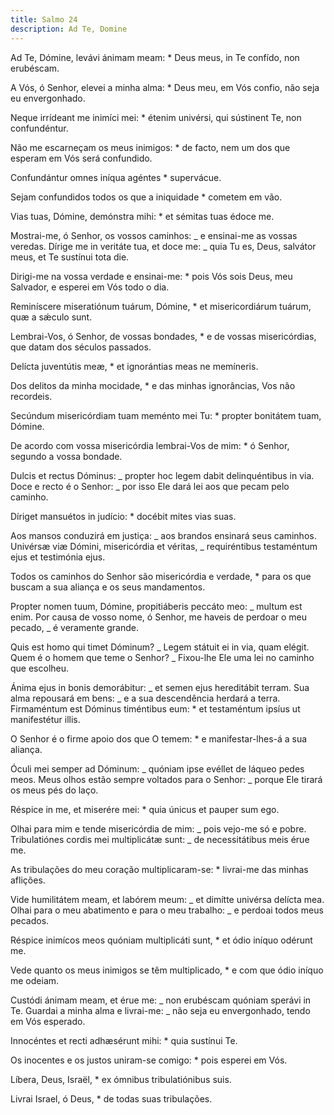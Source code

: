 ```yaml
---
title: Salmo 24
description: Ad Te, Domine
---
```


<div class="side-by-side not-content">

Ad Te, Dómine, levávi ánimam meam: \* Deus meus, in Te confído, non erubéscam.

A Vós, ó Senhor, elevei a minha alma: \* Deus meu, em Vós confio, não seja eu envergonhado.

Neque irrídeant me inimíci mei: \* étenim univérsi, qui sústinent Te, non confundéntur.

Não me escarneçam os meus inimigos: \* de facto, nem um dos que esperam em Vós será confundido.

Confundántur omnes iníqua agéntes \* supervácue.

Sejam confundidos todos os que a iniquidade \* cometem em vão.

Vias tuas, Dómine, demónstra mihi: \* et sémitas tuas édoce me.

Mostrai-me, ó Senhor, os vossos caminhos: _ e ensinai-me as vossas veredas. Dírige me in veritáte tua, et doce me: _ quia Tu es, Deus, salvátor meus, et Te sustínui tota die.

Dirigi-me na vossa verdade e ensinai-me: \* pois Vós sois Deus, meu Salvador, e esperei em Vós todo o dia.

Reminíscere miseratiónum tuárum, Dómine, \* et misericordiárum tuárum, quæ a sǽculo sunt.

Lembrai-Vos, ó Senhor, de vossas bondades, \* e de vossas misericórdias, que datam dos séculos passados.

Delícta juventútis meæ, \* et ignorántias meas ne memíneris.

Dos delitos da minha mocidade, \* e das minhas ignorâncias, Vos não recordeis.

Secúndum misericórdiam tuam meménto mei Tu: \* propter bonitátem tuam, Dómine.

De acordo com vossa misericórdia lembrai-Vos de mim: \* ó Senhor, segundo a vossa bondade.

Dulcis et rectus Dóminus: _ propter hoc legem dabit delinquéntibus in via. Doce e recto é o Senhor: _ por isso Ele dará lei aos que pecam pelo caminho.

Díriget mansuétos in judício: \* docébit mites vias suas.

Aos mansos conduzirá em justiça: _ aos brandos ensinará seus caminhos. Univérsæ viæ Dómini, misericórdia et véritas, _ requiréntibus testaméntum ejus et testimónia ejus.

Todos os caminhos do Senhor são misericórdia e verdade, \* para os que buscam a sua aliança e os seus mandamentos.

Propter nomen tuum, Dómine, propitiáberis peccáto meo: _ multum est enim. Por causa de vosso nome, ó Senhor, me haveis de perdoar o meu pecado, _ é veramente grande.

Quis est homo qui timet Dóminum? _ Legem státuit ei in via, quam elégit. Quem é o homem que teme o Senhor? _ Fixou-lhe Ele uma lei no caminho que escolheu.

Ánima ejus in bonis demorábitur: _ et semen ejus hereditábit terram. Sua alma repousará em bens: _ e a sua descendência herdará a terra. Firmaméntum est Dóminus timéntibus eum: \* et testaméntum ipsíus ut manifestétur illis.

O Senhor é o firme apoio dos que O temem: \* e manifestar-lhes-á a sua aliança.

Óculi mei semper ad Dóminum: _ quóniam ipse evéllet de láqueo pedes meos. Meus olhos estão sempre voltados para o Senhor: _ porque Ele tirará os meus pés do laço.

Réspice in me, et miserére mei: \* quia únicus et pauper sum ego.

Olhai para mim e tende misericórdia de mim: _ pois vejo-me só e pobre. Tribulatiónes cordis mei multiplicátæ sunt: _ de necessitátibus meis érue me.

As tribulações do meu coração multiplicaram-se: \* livrai-me das minhas aflições.

Vide humilitátem meam, et labórem meum: _ et dimítte univérsa delícta mea. Olhai para o meu abatimento e para o meu trabalho: _ e perdoai todos meus pecados.

Réspice inimícos meos quóniam multiplicáti sunt, \* et ódio iníquo odérunt me.

Vede quanto os meus inimigos se têm multiplicado, \* e com que ódio iníquo me odeiam.

Custódi ánimam meam, et érue me: _ non erubéscam quóniam sperávi in Te. Guardai a minha alma e livrai-me: _ não seja eu envergonhado, tendo em Vós esperado.

Innocéntes et recti adhæsérunt mihi: \* quia sustínui Te.

Os inocentes e os justos uniram-se comigo: \* pois esperei em Vós.

Líbera, Deus, Israël, \* ex ómnibus tribulatiónibus suis.

Livrai Israel, ó Deus, \* de todas suas tribulações.

</div>
